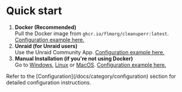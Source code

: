 
# Quick start

1. **Docker (Recommended)**  
    Pull the Docker image from `ghcr.io/flmorg/cleanuperr:latest`.
    [Configuration example here.](/docs/configuration/examples/docker)
2. **Unraid (for Unraid users)**  
    Use the Unraid Community App.
    [Configuration example here.](/docs/configuration/examples/docker)
3. **Manual Installation (if you're not using Docker)**  
    Go to [Windows](/docs/installation/windows), [Linux](/docs/installation/linux) or [MacOS](/docs/installation/macos).
    [Configuration example here.](/docs/configuration/examples/config-file)

<Note>
    Refer to the [Configuration](/docs/category/configuration) section for detailed configuration instructions.
</Note>